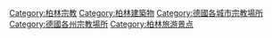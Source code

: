 {{Commons category|Religious buildings in Berlin}}

[[Category:柏林宗教|Category:柏林宗教]]
[[Category:柏林建築物|Category:柏林建築物]]
[[Category:德國各城市宗教場所|Category:德國各城市宗教場所]]
[[Category:德國各州宗教場所|Category:德國各州宗教場所]]
[[Category:柏林旅游景点|Category:柏林旅游景点]]